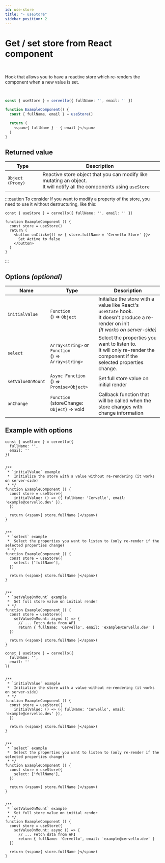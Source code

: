```yaml
---
id: use-store
title: "- useStore"
sidebar_position: 2
---
```


# Get / set store from React component

<!-- ## useStore -->

<br/>

Hook that allows you to have a reactive store which re-renders the component when a new value is set.

<br/>

```ts
const { useStore } = cervello({ fullName: '', email: '' })

function ExampleComponent() {
  const { fullName, email } = useStore()

  return (
    <span>{ fullName } - { email }</span>
  )
}
```

## Returned value

| Type            |Description      |
|---              |---             |
| `Object (Proxy)`| Reactive store object that you can modify like mutating an object. <br/>It will notify all the components using `useStore`  |

:::caution To consider
If you want to modify a property of the store, you need to use it without destructuring, like this:

```tsx
const { useStore } = cervello({ fullName: '', email: '' })

function ExampleComponent () {
  const store = useStore()
  return (
    <button onClick={() => { store.fullName = 'Cervello Store' }}>
      Set Active to false
    </button>
  )
}
```

:::

## Options _(optional)_

| Name                    | Type                               |Description         |
|---                      |---                                 |---                 |
| `initialValue`          | `Function`<br/> () => `Object`     | Initialize the store with a value like React's `useState` hook. <br/>It doesn't produce a re-render on init<br/>_(It works on server-side)_
| `select`                | `Array<string>` or `Function`<br/> () => `Array<string>` | Select the properties you want to listen to. <br/>It will only re-render the component if the selected properties change.
| `setValueOnMount`       | `Async Function`<br/> () => `Promise<Object>` |  Set full store value on initial render |
| `onChange`            | `Function`<br /> (storeChange: `Object`) => void |  Callback function that will be called when the store changes with change information

## Example with options

<Tabs groupId="code-language">
  <TabItem value="tsx" label="TypeScript">

    const { useStore } = cervello({
      fullName: '',
      email: ''
    })


    /** 
     * `initialValue` example
     *  Initialize the store with a value without re-rendering (it works on server-side)
     * */
    function ExampleComponent () {
      const store = useStore({
        initialValue: () => ({ fullName: 'Cervello', email: 'example@cervello.dev' }),
      })

      return (<span>{ store.fullName }</span>)
    }


    /**
     * `select` example
     *  Select the properties you want to listen to (only re-render if the selected properties change)
     * */
    function ExampleComponent () {
      const store = useStore({
        select: ['fullName'],
      })

      return (<span>{ store.fullName }</span>)
    }


    /**
     * `setValueOnMount` example
     *  Set full store value on initial render
     * */
    function ExampleComponent () {
      const store = useStore({
        setValueOnMount: async () => {
          // ... Fetch data from API
          return { fullName: 'Cervello', email: 'example@cervello.dev' }
      })

      return (<span>{ store.fullName }</span>)
    }

  </TabItem>
  <TabItem value="jsx" label="JavaScript">

    const { useStore } = cervello({
      fullName: '',
      email: ''
    })


    /** 
     * `initialValue` example
     *  Initialize the store with a value without re-rendering (it works on server-side)
     * */
    function ExampleComponent () {
      const store = useStore({
        initialValue: () => ({ fullName: 'Cervello', email: 'example@cervello.dev' }),
      })

      return (<span>{ store.fullName }</span>)
    }


    /**
     * `select` example
     *  Select the properties you want to listen to (only re-render if the selected properties change)
     * */
    function ExampleComponent () {
      const store = useStore({
        select: ['fullName'],
      })

      return (<span>{ store.fullName }</span>)
    }


    /**
     * `setValueOnMount` example
     *  Set full store value on initial render
     * */
    function ExampleComponent () {
      const store = useStore({
        setValueOnMount: async () => {
          // ... Fetch data from API
          return { fullName: 'Cervello', email: 'example@cervello.dev' }
      })

      return (<span>{ store.fullName }</span>)
    }

  </TabItem>
</Tabs>
